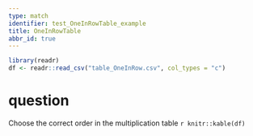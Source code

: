 ```yaml
---
type: match
identifier: test_OneInRowTable_example
title: OneInRowTable
abbr_id: true
---
```


```r
library(readr)
df <- readr::read_csv("table_OneInRow.csv", col_types = "c")

```
# question
Choose the correct order in the multiplication table
`r knitr::kable(df)`

